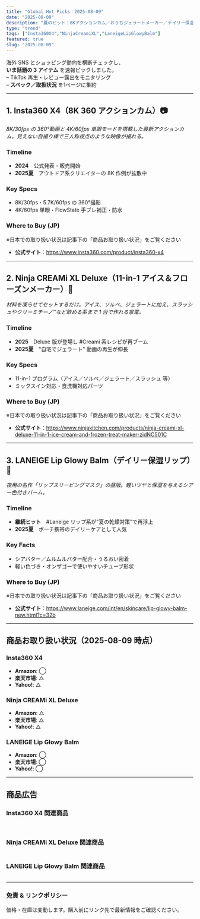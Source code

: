 ```yaml
---
title: "Global Hot Picks｜2025-08-09"
date: "2025-08-09"
description: "夏のヒット：8Kアクションカム／おうちジェラートメーカー／デイリー保湿リップ。"
type: "trend"
tags: ["Insta360X4","NinjaCreamiXL","LaneigeLipGlowyBalm"]
featured: true
slug: "2025-08-09"
---
```


海外 SNS とショッピング動向を横断チェックし、  
**いま話題の 3 アイテム** を速報ピックしました。  
– TikTok 再生・レビュー露出をモニタリング  
– **スペック／取扱状況** を1ページに集約

---

## 1. Insta360 **X4**（8K 360 アクションカム）📷
_8K/30fps の 360°動画と 4K/60fps 単眼モードを搭載した最新アクションカム。見えない自撮り棒で三人称視点のような映像が撮れる。_

### Timeline
- **2024**　公式発表・販売開始  
- **2025夏**　アウトドア系クリエイターの 8K 作例が拡散中

### Key Specs
- 8K/30fps・5.7K/60fps の 360°撮影  
- 4K/60fps 単眼・FlowState 手ブレ補正・防水

### Where to Buy (JP)
※日本での取り扱い状況は記事下の「商品お取り扱い状況」をご覧ください  
- **公式サイト**：<https://www.insta360.com/product/insta360-x4>

---

## 2. Ninja **CREAMi XL Deluxe**（11-in-1 アイス＆フローズンメーカー）🍨
_材料を凍らせてセットするだけ。アイス、ソルベ、ジェラートに加え、スラッシュやクリーミチーノ™など飲める系まで 1 台で作れる家電。_

### Timeline
- **2025**　Deluxe 版が登場し #Creami 系レシピが再ブーム  
- **2025夏**　"自宅でジェラート" 動画の再生が伸長

### Key Specs
- 11-in-1 プログラム（アイス／ソルベ／ジェラート／スラッシュ 等）  
- ミックスイン対応・食洗機対応パーツ

### Where to Buy (JP)
※日本での取り扱い状況は記事下の「商品お取り扱い状況」をご覧ください  
- **公式サイト**：<https://www.ninjakitchen.com/products/ninja-creami-xl-deluxe-11-in-1-ice-cream-and-frozen-treat-maker-zidNC501C>

---

## 3. LANEIGE **Lip Glowy Balm**（デイリー保湿リップ）💄
_夜用の名作「リップスリーピングマスク」の昼版。軽いツヤと保湿を与えるシアー色付きバーム。_

### Timeline
- **継続ヒット**　#Laneige リップ系が"夏の乾燥対策"で再浮上  
- **2025夏**　ポーチ携帯のデイリーケアとして人気

### Key Facts
- シアバター／ムルムルバター配合・うるおい密着  
- 軽い色づき・オンザゴーで使いやすいチューブ形状

### Where to Buy (JP)
※日本での取り扱い状況は記事下の「商品お取り扱い状況」をご覧ください  
- **公式サイト**：<https://www.laneige.com/int/en/skincare/lip-glowy-balm-new.html?c=32b>

---

## 商品お取り扱い状況（2025-08-09 時点）

### Insta360 X4
- **Amazon**: ◯  
- **楽天市場**: △  
- **Yahoo!**: △  

### Ninja CREAMi XL Deluxe
- **Amazon**: △  
- **楽天市場**: △ 
- **Yahoo!**: △ 

### LANEIGE Lip Glowy Balm
- **Amazon**: ◯  
- **楽天市場**: ◯  
- **Yahoo!**: ◯  

---

## 商品広告

### Insta360 X4 関連商品

<a href="https://af.moshimo.com/af/c/click?a_id=5122395&p_id=54&pc_id=54&pl_id=616&url=https%3A%2F%2Fitem.rakuten.co.jp%2Finsta360-shop2%2Finsta360-x4%2F&m=http%3A%2F%2Fm.rakuten.co.jp%2Finsta360-shop2%2Fi%2F10000445%2F" rel="nofollow" referrerpolicy="no-referrer-when-downgrade"><img src="https://thumbnail.image.rakuten.co.jp/@0_mall/insta360-shop2/cabinet/biiino/item/main-image/20240416180341_4.jpg?_ex=128x128" alt="" style="border: none;" /></a><img src="https://i.moshimo.com/af/i/impression?a_id=5122395&p_id=54&pc_id=54&pl_id=616" alt="" loading="lazy" width="1" height="1" style="border: 0px;">

<script type="text/javascript" src="https://mlb.valuecommerce.com/mylinkbox.js" async></script>

<div data-vc_mylinkbox_id="891956140"></div>

<a href="https://af.moshimo.com/af/c/click?a_id=5122395&p_id=54&pc_id=54&pl_id=616&url=https%3A%2F%2Fitem.rakuten.co.jp%2Finsta360-shop2%2Finsta360-x4%2F&m=http%3A%2F%2Fm.rakuten.co.jp%2Finsta360-shop2%2Fi%2F10000445%2F" rel="nofollow" referrerpolicy="no-referrer-when-downgrade"><img src="https://thumbnail.image.rakuten.co.jp/@0_mall/insta360-shop2/cabinet/biiino/item/main-image/20240416180341_4.jpg?_ex=128x128" alt="" style="border: none;" /></a><img src="https://i.moshimo.com/af/i/impression?a_id=5122395&p_id=54&pc_id=54&pl_id=616" alt="" loading="lazy" width="1" height="1" style="border: 0px;">

<script type="text/javascript" src="https://mlb.valuecommerce.com/mylinkbox.js" async></script>

<div data-vc_mylinkbox_id="891956140"></div>

### Ninja CREAMi XL Deluxe 関連商品

<a href="https://af.moshimo.com/af/c/click?a_id=5122395&p_id=54&pc_id=54&pl_id=616&url=https%3A%2F%2Fitem.rakuten.co.jp%2Falphaespace-usa%2F3013338%2F&m=http%3A%2F%2Fm.rakuten.co.jp%2Falphaespace-usa%2Fi%2F10022410%2F" rel="nofollow" referrerpolicy="no-referrer-when-downgrade"><img src="https://thumbnail.image.rakuten.co.jp/@0_mall/alphaespace-usa/cabinet/img40/3013338-01.jpg?_ex=128x128" alt="" style="border: none;" /></a><img src="https://i.moshimo.com/af/i/impression?a_id=5122395&p_id=54&pc_id=54&pl_id=616" alt="" loading="lazy" width="1" height="1" style="border: 0px;">

<script type="text/javascript" src="https://mlb.valuecommerce.com/mylinkbox.js" async></script>

<div data-vc_mylinkbox_id="891956143"></div>

### LANEIGE Lip Glowy Balm 関連商品

<a href="https://af.moshimo.com/af/c/click?a_id=5122395&p_id=54&pc_id=54&pl_id=616&url=https%3A%2F%2Fitem.rakuten.co.jp%2Fthebeautyclub%2F360971%2F&m=http%3A%2F%2Fm.rakuten.co.jp%2Fthebeautyclub%2Fi%2F10506216%2F" rel="nofollow" referrerpolicy="no-referrer-when-downgrade"><img src="https://thumbnail.image.rakuten.co.jp/@0_mall/thebeautyclub/cabinet/img_1748574870/img_360971_1.jpg?_ex=128x128" alt="" style="border: none;" /></a><img src="https://i.moshimo.com/af/i/impression?a_id=5122395&p_id=54&pc_id=54&pl_id=616" alt="" loading="lazy" width="1" height="1" style="border: 0px;">

<script type="text/javascript" src="https://mlb.valuecommerce.com/mylinkbox.js" async></script>

<div data-vc_mylinkbox_id="891956152"></div>

---

### 免責 & リンクポリシー
価格・在庫は変動します。購入前にリンク先で最新情報をご確認ください。
